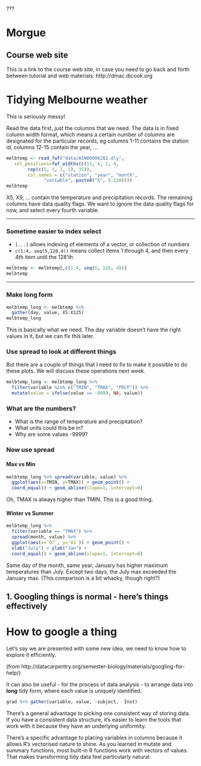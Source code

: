 
???

# Morgue

## Course web site

This is a link to the course web site, in case you need to go back and forth between tutorial and web materials: http://dmac.dicook.org

# Tidying Melbourne weather

This is seriously messy!

Read the data first, just the columns that we need. The data is in fixed column width format, which means a certain number of columns are designated for the particular records, eg columns 1-11 contains the station id, columns 12-15 contain the year, ...

```r
melbtemp <- read_fwf("data/ASN00086282.dly", 
   col_positions=fwf_widths(c(11, 4, 2, 4, 
        rep(c(5, 1, 1, 1), 31)), 
        col_names = c("station", "year", "month",
              "variable", paste0("X", 5:128))))
melbtemp
```

X5, X9, ... contain the temperature and precipitation records. The remaining columns have data quality flags. We want to ignore the data quality flags for now, and select every fourth variable.

---

### Sometime easier to index select

- `[...]` allows indexing of elements of a vector, or collection of numbers
- `c(1:4, seq(5,128,4))` means collect items 1 through 4, and then every 4th item until the 128'th

```r
melbtemp <- melbtemp[,c(1:4, seq(5, 128, 4))] 
melbtemp
```

---

### Make long form

```r
melbtemp_long <- melbtemp %>% 
  gather(day, value, X5:X125)
melbtemp_long
```

This is basically what we need. The day variable doesn't have the right values in it, but we can fix this later.

### Use spread to look at different things

But there are a couple of things that I need to fix to make it possible to do these plots. We will discuss these operations next week.

```r
melbtemp_long <- melbtemp_long %>% 
  filter(variable %in% c("TMIN", "TMAX", "PRCP")) %>%
  mutate(value = ifelse(value == -9999, NA, value))
```

### What are the numbers?

- What is the range of temperature and precipitation?
- What units could this be in?
- Why are some values -9999?


### Now use spread

#### Max vs Min

```r
melbtemp_long %>% spread(variable, value) %>%
  ggplot(aes(x=TMIN, y=TMAX)) + geom_point() + 
  coord_equal() + geom_abline(slope=1, intercept=0)
```

Oh, TMAX is always higher than TMIN. This is a good thing.

#### Winter vs Summer

```r
melbtemp_long %>% 
  filter(variable == "TMAX") %>%
  spread(month, value) %>%
  ggplot(aes(x=`07`, y=`01`)) + geom_point() + 
  xlab("July") + ylab("Jan") +
  coord_equal() + geom_abline(slope=1, intercept=0)
```

Same day of the month, same year, January has higher maximum temperatures than July. Except two days, the July max exceeded the January max. (This comparison is a bit whacky, though right?)


1. Googling things is normal - here's  things effectively
---

# How to google a thing

Let's say we are presented with some new idea, we need to know how to explore it efficiently.

(from http://datacarpentry.org/semester-biology/materials/googling-for-help/)

It can also be useful - for the process of data analysis - to arrange data into **long** tidy form, where each value is uniquely identified.

```r
grad %>% gather(variable, value, -subject, -Inst)
```


There’s a general advantage to picking one consistent way of storing data. If you have a consistent data structure, it’s easier to learn the tools that work with it because they have an underlying uniformity.

There’s a specific advantage to placing variables in columns because it allows R’s vectorised nature to shine. As you learned in mutate and summary functions, most built-in R functions work with vectors of values. That makes transforming tidy data feel particularly natural.
